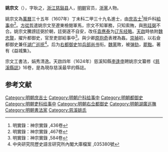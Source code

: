 {{Otheruses|姚宗文|other=同名或類似名的其它條目描述}}
'''姚宗文'''（{{bd|?||?||}}），字耿之，[[浙江|浙江]][[慈谿县|慈谿县]]人，[[明朝|明朝]]官员，[[浙黨|浙黨]]人物。

姚宗文為[[萬曆|萬曆]]三十五年（1607年）丁未科二甲三十九名進士，由[[庶吉士|庶吉士]]<ref>明實錄：神宗實錄 ,436卷</ref>授戶科[[給事中|給事中]]<ref>明實錄：神宗實錄 ,467卷</ref>。[[方從哲|方從哲]]遣姚宗文至遼東檢閱軍馬，宗文不知軍務，只知索賄，與[[熊廷弼|熊廷弼]]不合。姚宗文騰謗廷弼於朝，廷弼遂不自安，改任[[袁應泰|袁應泰]]为[[辽东经略|辽东经略]]。[[天啟|天啟]]時依附[[魏忠賢|魏忠賢]]，擢升都御史，官至吏部給事中<ref>明實錄：神宗實錄 ,584卷</ref>。與少卿[[原抱奇|原抱奇]]表裡為姦。[[崇禎|崇禎]]初，以右僉都御史兼任[[湖广巡抚|湖广巡抚]]<ref>中央研究院歷史語言研究所內閣大庫檔案 ,035380號</ref>。后为[[右都御史|右都御史]]加[[兵部尚书|兵部尚书]]衔。[[魏黨|魏黨]]敗，被[[弹劾|弹劾]]，[[罷黜|罷黜]]。著有《益城集》。

宗文工書法，娟秀清逸。天啟四年（1624年）慈溪知縣[[李逢申|李逢申]]聘姚宗文纂修《[[慈溪縣誌|慈溪縣誌]]》16卷，是為現存慈溪最早的縣誌。

==参考文献==
{{reflist|2}}

{{萬曆三十五年丁未科殿試金榜}}
{{明朝官员小作品}}
{{DEFAULTSORT:Yao姚}}
[[Category:明朝庶吉士|Category:明朝庶吉士]]
[[Category:明朝户科给事中|Category:明朝户科给事中]]
[[Category:明朝都御史|Category:明朝都御史]]
[[Category:明朝吏科给事中|Category:明朝吏科给事中]]
[[Category:明朝右佥都御史|Category:明朝右佥都御史]]
[[Category:明朝湖廣巡撫|Category:明朝湖廣巡撫]]
[[Category:明朝書法家|Category:明朝書法家]]
[[Category:慈溪姚氏|Category:慈溪姚氏]]